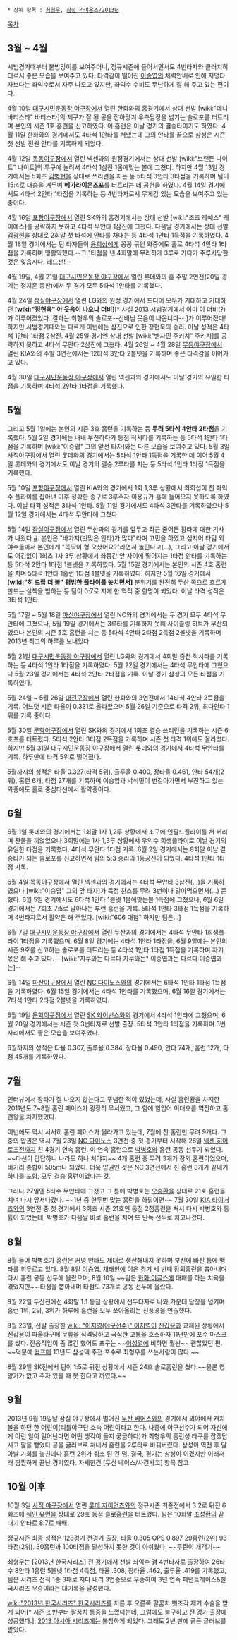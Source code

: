  * 상위 항목 : [[최형우]], [[삼성 라이온즈/2013년]]

[[목차]]
== 3월 ~ 4월 ==
시범경기때부터 불방망이를 보여주더니, 정규시즌에 들어서면서도 4번타자와 클러치히터로서 좋은 모습을 보여주고 있다. 타격감이 떨어진 [[이승엽]]의 체력안배로 인해 지명타자보다는 좌익수로서 자주 나오고 있지만, 좌익수 수비도 무난하게 잘 해 주고 있는 편이다.

4월 10일 [[대구시민운동장 야구장]]에서 열린 한화와의 홈경기에서 상대 선발 [wiki:"데니 바티스타" 바티스타]의 제구가 잘 된 공을 잡아당겨 우측담장을 넘기는 솔로포를 터트리며 본인의 시즌 1호 홈런을 신고하였다. 이 홈런은 이날 경기의 결승타이기도 하였다. 4월 11일 한화와의 경기에서도 4타석 1안타를 쳐냈는데 그의 안타를 끝으로 삼성은 시즌 첫 선발 전원 안타를 기록하게 되었다.

4월 12일 [[목동야구장]]에서 열린 넥센과의 원정경기에서는 상대 선발 [wiki:"브랜든 나이트" 나이트]의 투구에 눌려서 4타석 1삼진 1몸에맞는 볼에 그쳤다. 하지만 4월 13일 경기에서는 5회초 [[김병현]]을 상대로 쓰리런을 치는 등 5타석 3안타 3타점을 기록하며 팀이 15:4로 대승을 거두며 '''메가라이온즈포'''를 터트리는 데 공헌을 하였다. 4월 14일 경기에서도 4타석 2안타 1타점을 기록하는 등 4번타자로서 무게감 있는 모습을 보여주고 있는 중이다.

4월 16일 [[포항야구장]]에서 열린 SK와의 홈경기에서는 상대 선발 [wiki:"조조 레예스" 레이예스]를 공략하지 못하고 4타석 무안타 1삼진에 그쳤다. 다음날 경기에서는 상대 선발 [[김광현]]을 상대로 2회말 첫 타석에 안타를 쳐내는 등 4타석 1안타 1득점을 기록하였다. 4월 18일 경기에서는 팀 타자들이 [[윤희상]]에게 꽁꽁 묶인 와중에도 홀로 4타석 4안타 1타점을 기록하며 맹활약했다.--그 1타점을 낸 4회말에 무리하게 3루로 가다가 주루사당한 것은 잊읍시다. 레드썬!--

4월 19일, 4월 21일 [[대구시민운동장 야구장]]에서 열린 롯데와의 홈 주말 2연전(20일 경기는 정지훈 등판)에서 두 경기 모두 5타석 1안타를 기록했다. 

4월 24일 [[잠실야구장]]에서 열린 LG와의 원정 경기에서 드디어 모두가 기대하고 기대하던 '''[wiki:"정현욱" 야 웃음이 나오냐 더비]'''[* 사실 2013 시범경기에서 이미 이 더비(?)가 이루어졌었다. 결과는 최형우의 솔로포--선배님 웃음이 나옵니다--.]가 이루어졌다! 하지만 시범경기때와는 다르게 이번에는 삼진으로 인한 정현욱의 승리. 이날 성적은 4타석 1안타 1타점 2삼진. 4월 25일 경기엔 상대 선발 [wiki:"벤자민 주키치" 주키치]를 공략하지 못하고 4타석 무안타 2삼진에 그쳤다. 4월 26일 ~ 4월 28일 [[무등야구장]]에서 열린 KIA와의 주말 3연전에서는 12타석 3안타 2볼넷을 기록하며 좋은 타격감을 이어가고 있다. 

4월 30일 [[대구시민운동장 야구장]]에서 열린 넥센과의 경기에서도 이날 경기의 유일한 타점을 기록하며 4타석 2안타 1타점을 기록했다. 

== 5월 ==
그리고 5월 1일에는 본인의 시즌 3호 홈런을 기록하는 등 '''무려 5타석 4안타 2타점'''을 기록했다. 5월 2일 경기에는 내내 부진하다가 동점 적시타를 기록하는 등 5타석 1안타 1타점을 기록하며 [wiki:"이승엽" 그의 앞선 타자]와는 다른 모습을 보여주고 있다. 5월 3일 [[사직야구장]]에서 열린 롯데와의 경기에서는 5타석 1안타 1득점을 기록한 데 이어 5월 4일 롯데와의 경기에서도 이날 경기의 결승 2루타를 치는 등 5타석 1안타 1타점 1득점을 기록했다.  

5월 10일 [[포항야구장]]에서 열린 KIA와의 경기에서 1회 1,3루 상황에서 최희섭이 친 좌익수 플라이를 잡아낸 이후 정확한 송구로 3루주자 이용규가 홈에 들어오지 못하도록 하였다. 이날 타격 성적은 3타석 1안타. 5월 11일 경기에서도 4타석 3안타를 기록하였으나 5월 12일 경기에서는 4타석 무안타에 그쳤다.

5월 14일 [[잠실야구장]]에서 열린 두산과의 경기를 앞두고 최근 줄어든 장타에 대한 기사가 나왔다 [http://news.naver.com/main/read.nhn?mode=LSD&mid=sec&sid1=107&oid=076&aid=0002338893 #]. 본인은 "바가지(빗맞은 안타)가 많다"라며 고민을 하였고 심지어 타팀 외야수들마저 본인에게 "똑딱이 형 오셨어요?"라면서 놀린다고(...), 그리고 이날 경기에서도 어김없이 1회초 1사 3루 상황에서 좌중간 앞 사이에 떨어지는 1타점 안타를 기록하는 등 5타석 2안타 1타점 1볼넷을 기록하였다. 5월 15일 경기에서는 본인의 시즌 4호 홈런을 치며 5타석 1안타 1홈런 1타점 1볼넷을 기록하였다. 하지만 5월 16일 경기에서 '''[wiki:"히 드랍 더 볼" 평범한 플라이를 놓치면서]''' 분위기를 완전히 두산 쪽으로 흐르게 만드는 실책을 범하는 등 팀이 0:7로 지게 한 역적 중 한명이 되었다. 이날 타격 성적은 3타석 1안타. 

5월 17일 ~ 5월 18일 [[마산야구장]]에서 열린 NC와의 경기에서는 두 경기 모두 4타석 무안타에 그쳤으나, 5월 19일 경기에서는 3루타를 기록하지 못해 사이클링 히트가 무산되었으나 본인의 시즌 5호 홈런을 치는 등 5타석 4안타 2타점 2득점 2볼넷을 기록하며 2013년 최고의 하루를 보내었다. 

5월 21일 [[대구시민운동장 야구장]]에서 열린 LG와의 경기에서 4회말 중전 적시타를 기록하는 등 4타석 1안타 1타점을 기록하였다. 5월 22일 경기에서는 4타석 무안타에 그쳤으나 5월 23일 경기에서는 4타석 2안타 2타점을 기록. 이날 경기 삼성의 모든 타점을 기록하였다.

5월 24일 ~ 5월 26일 [[대전구장]]에서 열린 한화와의 3연전에서 14타석 4안타 2득점을 기록. 어느덧 시즌 타율이 0.331로 올라왔으며 5월 26일 기준으로 타격 2위, 최다안타 1위를 기록 중이다. 

5월 30일 [[문학야구장]]에서 열린 SK와의 경기에서 1회초 결승 쓰리런을 기록하는 시즌 6호포를 터트렸다. 5타석 2안타 3타점 2득점을 기록하며 시즌 첫 타격 1위에도 올라섰다. 하지만 5월 31일 [[대구시민운동장 야구장]]에서 열린 롯데와의 경기에서 4타석 무안타를 기록. 하루만에 타격 5위로 떨어졌다.

5월까지의 성적은 타율 0.327(타격 5위), 출루율 0.400, 장타율 0.461, 안타 54개(2위), 홈런 6개, 타점 27개를 기록하며 이승엽과 박석민이 번갈아가면서 부진하고 있는 와중에도 홀로 중심타선에서 활약중이다.  

== 6월 ==
6월 1일 롯데와의 경기에서는 1회말 1사 1,2루 상황에서 초구에 인필드플라이를 쳐 버리며 찬물을 끼얹었으나 3회말에는 1사 1,3루 상황에서 우익수 희생플라이로 이날 경기의 유일한 타점을 기록했다. 4타석 무안타 1타점 기록. 6월 2일 경기에서는 8회말 이날 결승타가 되는 솔로포를 신고하면서 팀의 5:3 승리의 1등공신이 되었다. 4타석 1안타 1타점 기록.

6월 4일 [[목동야구장]]에서 열린 넥센과의 경기에서는 4타석 무안타 3삼진(...)을 기록하였으나 [wiki:"이승엽" 그의 앞 타자]가 득점 찬스를 무려 3번이나 말아먹으면서(...) 묻혔다. 6월 5일 경기에서도 6타석 1안타 1볼넷 1몸에맞는볼 1득점에 그쳤으나, 6월 6일 경기에서는 7회초 7:5로 달아나는 투런 홈런을 기록. 5타석 1안타 3타점 1득점을 기록하며 4번타자로서 활약은 해 주었다. [wiki:"606 대첩" 하지만 팀은...]

6월 7일 [[대구시민운동장 야구장]]에서 열린 두산과의 경기에서는 4타석 무안타 1희생플라이 1타점을 기록했으며, 6월 8일 경기에는 4타석 1안타 1타점을, 6월 9일에는 본인의 시즌 9호를 신고하는 솔로포를 터트리는 등 4타석 1안타 1타점 1득점을 기록하며 자기 몫은 해 주고 있다. --[wiki:"자쿠와는 다르다 자쿠와는" 이승엽과는 다르다 이승엽과는]--

6월 14일 [[마산야구장]]에서 열린 [[NC 다이노스]]와의 경기에서는 6타석 1안타 1타점 1득점을 기록하였다. 6월 15일 경기에서는 4타석 1안타를 기록했으며, 6월 16일 경기에서는 7타석 1안타 2타점 2볼넷을 기록하였다.

6월 19일 [[문학야구장]]에서 열린 [[SK 와이번스]]와의 경기에서 4타석 1안타에 그쳤으며, 6월 20일 경기에서는 시즌 첫 3번타자로 선발 출장. 5타석 3안타 1타점을 기록하며 3번 자리에서도 좋은 모습을 보여주었다.

6월까지의 성적은 타율 0.307, 출루율 0.384, 장타율 0.490, 안타 74개, 홈런 12개, 타점 45개를 기록하였다.  

== 7월 == 
인터뷰에서 장타가 잘 나오지 않는다고 푸념한 적이 있었는데, 사실 홈런왕을 차지한 2011년도 7~8월 홈런 페이스가 굉장히 무서웠고, 그 힘에 힘입어 이대호를 역전하고 홈런왕을 차지했었다.

이번에도 역시 서서히 홈런 페이스가 올라가고 있는데, 7월에 친 홈런만 무려 9개다. 그 중의 압권은 역시 7월 23일 [[NC 다이노스]] 3연전 중 첫 경기부터 시작해 26일 [[넥센 히어로즈]]전까지 친 4경기 연속 홈런. 이 연속 홈런으로 [[박병호]]와 홈런 공동 선두가 되었다. ~~타선이 답답하니 나라도 하나 쳐야지~~ 4개 홈런 중 무려 3개가 장외 홈런이었으며, 비거리 총합이 505m나 되었다. 더욱 압권인 것은 NC 3연전에서 친 홈런 3개가 끝내기 하나를 포함, 모두 결승 홈런이었다는 것. 

그러나 27일엔 5타수 무안타에 그쳤고 그 틈에 박병호는 [[오승환]]을 상대로 21호 홈런을 치며 다시 앞서나갔다. ~~1년 중 한두번 맞는 홈런을 하필이면~~ 7월 30일 [[KIA 타이거즈]]와의 3연전 중 첫 경기에서 3회초 시즌 21호인 동점 2점홈런을 쳐서 다시 박병호와 동률이 되었는데, 박병호가 다음날 바로 홈런을 치며 또 단독 선두로 치고나갔다.

== 8월 ==
8월 들어 박병호가 홈런은 커녕 안타도 제대로 생산해내지 못하며 부진에 빠진 틈에 맹타를 휘두르고 있다. 8월 8일 [[이승엽]], [[채태인]]에 이은 경기 세 번째 장외홈런을 뽑아내며 다시 홈런 공동 선두에 올랐으며, 8월 10일 ~~팀은 [[한화 이글스]]에 대패를 하는 치욕을 겪었지만~~ 타점을 뽑아내며 타점도 73개로 공동 선두에 올랐다.

8월 22일 두산전에선 4회말 1:1 동점 상황에서 선두타자로 나와 가운데 담장을 넘기며 홈런 1위, 2위, 3위가 하루에 홈런을 모두 쏘아올리는 진풍경을 연출했다.

8월 23일, 선발 출장한 [[wiki: "이지영(야구선수)" 이지영]]이 [[진갑용]]과 교체된 상황에서 진갑용이 파울타구에 무릎을 직격당하고 극심한 고통을 호소하자 11년만에 포수 마스크를 썼다. 잔움직임이 좀 많긴 했어도 포구는 ~~[[이성열]]에 비하면 훨씬~~ 괜찮았던 편. ~~덕분에 [[컴프매]] 13년도 삼성덱 주전 포수로 최형우를 쓰는사람이 많다.~~

8월 29일 SK전에서 팀이 1:5로 뒤진 상황에서 시즌 24호 솔로홈런을 쳤다.~~물론 영양가가 없고 주자 있을 때 못 한다고 까였다.~~

== 9월 ==
2013년 9월 19일날 잠실 야구장에서 벌어진 [[두산 베어스]]와의 경기에서 외야에서 캐치볼을 하던 한 어린이(리틀야구단 소속 어린이라고 한다. 나중에 야구선수가 되어 자신에게 이런 일이 일어난다면 어떤 생각이 들지 궁금하다)가 최형우의 홈런성 타구를 잡겠답시고 팔을 뻗었다 공을 글러브로 쳐내서 홈런을 2루타로 바꿔버렸다. 삼성이 역전 후 달아날 기회를 놓친데다 홈런 2위가 취소 된 건 덤. 결국, 경기는 삼성이 이겼지만 이래저래 찝찝하게 끝난 경기였다. 자세한건 [두산 베어스/사건사고] 항목 참고

== 10월 이후 ==
10월 3일 [[사직 야구장]]에서 열린 [[롯데 자이언츠]]와의 정규시즌 최종전에서 3:2로 뒤진 6회초에 [[쉐인 유먼]]을 상대로 29호 동점 솔로[[홈런]]을 터트렸다. 팀은 10회말 [[조성환]]의 끝내기 안타로 8:7로 패배.

정규시즌 최종 성적은 128경기 전경기 출장, 타율 0.305 OPS 0.897 29홈런(2위) 98타점(2위). 30홈런과 100타점을 달성하지 못한 것이 아쉬웠다. ~~두린이 개객기~~

최형우는 [2013년 한국시리즈] 전 경기에서 선발 좌익수 겸 4번타자로 출장하여 26타수 8안타 1홈런 5볼넷 1타점 4득점, 타율 .308, 장타율 .462, 출루율 .419를 기록했고, 팀은 시리즈 전적 1승 3패로 지다 내리 3연승으로 우승하여 3년 연속 페넌트레이스&한국시리즈 우승이라는 대기록을 달성했다.

[[wiki:"2013년 한국시리즈" 한국시리즈]]를 치른 후 오른쪽 팔꿈치 뼛조각 제거 수술을 받게 되어[* 시즌 초반부터 팔꿈치 통증을 느꼈다는데, 그럼에도 불구하고 전 경기 출장에 성공했다.], [[2013 아시아 시리즈]]에는 불참하게 되었다. 그래도 2년 만에 골든 글러브를 받았다.

